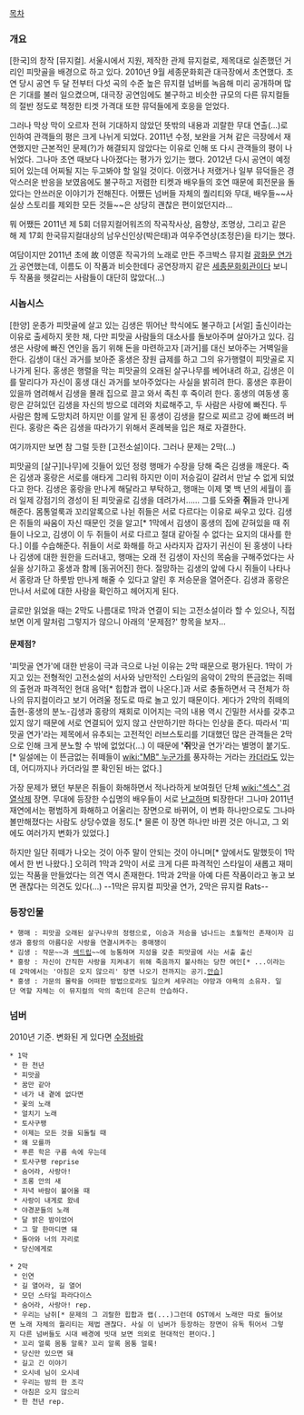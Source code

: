 [[목차]]

=== 개요 ===
[한국]의 창작 [뮤지컬]. 서울시에서 지원, 제작한 관제 뮤지컬로, 제목대로 실존했던 거리인 피맛골을 배경으로 하고 있다. 2010년 9월 세종문화회관 대극장에서 초연했다. 초연 당시 공연 두 달 전부터 다섯 곡의 수준 높은 뮤지컬 넘버를 녹음해 미리 공개하며 많은 기대를 불러 일으켰으며, 대극장 공연임에도 불구하고 비슷한 규모의 다른 뮤지컬들의 절반 정도로 책정한 티겟 가격대 또한 뮤덕들에게 호응을 얻었다.

그러나 막상 막이 오르자 전혀 기대하지 않았던 뜻밖의 내용과 괴랄한 무대 연출(…)로 인하여 관객들의 평은 크게 나뉘게 되었다. 2011년 수정, 보완을 거쳐 같은 극장에서 재연했지만 근본적인 문제(?)가 해결되지 않았다는 이유로 인해 또 다시 관객들의 평이 나뉘었다. 그나마 초연 때보다 나아졌다는 평가가 있기는 했다. 2012년 다시 공연이 예정되어 있는데 어찌될 지는 두고봐야 할 일일 것이다. 이랬거나 저랬거나 일부 뮤덕들은 경악스러운 반응을 보였음에도 불구하고 저렴한 티켓과 배우들의 호연 때문에 회전문을 돌았다는 안쓰러운 이야기가 전해진다. 어쨌든 넘버들 자체의 퀄리티와 무대, 배우들~~사실상 스토리를 제외한 모든 것들~~은 상당히 괜찮은 편이었던지라...

뭐 어쨌든 2011년 제 5회 더뮤지컬어워즈의 작곡작사상, 음향상, 조명상, 그리고 같은 해 제 17회 한국뮤지컬대상의 남우신인상(박은태)과 여우주연상(조정은)을 타기는 했다.

여담이지만 2011년 초에 故 이영훈 작곡가의 노래로 만든 주크박스 뮤지컬 [[광화문 연가]]가 공연했는데, 이름도 이 작품과 비슷한데다 공연장까지 같은 [[세종문화회관]]이다 보니 두 작품을 헷갈리는 사람들이 대단히 많았다(...)

=== 시놉시스 ===
[한양] 운종가 피맛골에 살고 있는 김생은 뛰어난 학식에도 불구하고 [서얼] 출신이라는 이유로 출세하지 못한 채, 다만 피맛골 사람들의 대소사를 돌보아주며 살아가고 있다. 김생은 사랑에 빠진 연인을 돕기 위해 돈을 마련하고자 [과거]를 대신 보아주는 거벽일을 한다. 김생이 대신 과거를 보아준 홍생은 장원 급제를 하고 그의 유가행렬이 피맛골로 지나가게 된다. 홍생은 행렬을 막는 피맛골의 오래된 살구나무를 베어내려 하고, 김생은 이를 말리다가 자신이 홍생 대신 과거를 보아주었다는 사실을 밝히려 한다. 홍생은 후환이 있을까 염려해서 김생을 몰래 집으로 끌고 와서 족친 후 죽이려 한다. 홍생의 여동생 홍랑은 갇혀있던 김생을 자신의 방으로 데려와 치료해주고, 두 사람은 사랑에 빠진다. 두 사람은 함께 도망치려 하지만 이를 알게 된 홍생이 김생을 칼으로 찌르고 강에 빠뜨려 버린다. 홍랑은 죽은 김생을 따라가기 위해서 혼례복을 입은 채로 자결한다.

여기까지만 보면 참 그럴 듯한 [고전소설]이다. 그러나 문제는 2막(…)

피맛골의 [살구][나무]에 깃들어 있던 정령 행매가 수장을 당해 죽은 김생을 깨운다. 죽은 김생과 홍랑은 서로를 애타게 그리워 하지만 이미 저승길이 갈려서 만날 수 없게 되었다고 한다. 김생은 홍랑을 만나게 해달라고 부탁하고, 행매는 이제 몇 백 년의 세월이 흘러 일제 강점기의 경성이 된 피맛골로 김생을 데려가서…… 그를 도와줄 '''쥐'''들과 만나게 해준다. 몸통얼룩과 꼬리알록으로 나뉜 쥐들은 서로 다르다는 이유로 싸우고 있다. 김생은 쥐들의 싸움이 자신 때문인 것을 알고[* 1막에서 김생이 홍생의 집에 갇혀있을 때 쥐들이 나오고, 김생이 이 두 쥐들이 서로 다르고 절대 같아질 수 없다는 요지의 대사를 한다.] 이를 수습해준다. 쥐들이 서로 화해를 하고 사라지자 갑자기 귀신이 된 홍생이 나타나 김생에 대한 원한을 드러내고, 행매는 오래 전 김생이 자신의 목숨을 구해주었다는 사실을 상기하고 홍생과 함께 [동귀어진] 한다. 절망하는 김생의 앞에 다시 쥐들이 나타나서 홍랑과 단 하룻밤 만나게 해줄 수 있다고 알린 후 저승문을 열어준다. 김생과 홍랑은 만나서 서로에 대한 사랑을 확인하고 헤어지게 된다.

글로만 읽었을 때는 2막도 나름대로 1막과 연결이 되는 고전소설이라 할 수 있으나, 직접 보면 이게 말처럼 그렇지가 않으니 아래의 '문제점?' 항목을 보자...

==== 문제점? ====
'피맛골 연가'에 대한 반응이 극과 극으로 나뉜 이유는 2막 때문으로 평가된다. 1막이 가지고 있는 전형적인 고전소설의 서사와 낭만적인 스타일의 음악이 2막의 뜬금없는 쥐떼의 출현과 파격적인 현대 음악[* 힙합과 랩이 나온다.]과 서로 충돌하면서 극 전체가 하나의 뮤지컬이라고 보기 어려울 정도로 따로 놀고 있기 때문이다. 게다가 2막의 쥐떼의 출현-홍생의 분노-김생과 홍랑의 재회로 이어지는 극의 내용 역시 긴밀한 서사를 갖추고 있지 않기 때문에 서로 연결되어 있지 않고 산만하기만 하다는 인상을 준다. 따라서 '피맛골 연가'라는 제목에서 유추되는 고전적인 러브스토리를 기대했던 많은 관객들은 2막으로 인해 크게 분노할 수 밖에 없었다(…) 이 때문에 ''''쥐'''맛골 연가'라는 별명이 붙기도.[* 일설에는 이 뜬금없는 쥐떼들이 [[wiki:"MB" 누군가]]를  풍자하는 거라는 [[카더라]]도 있는데, 어디까지나 카더라일 뿐 확인된 바는 없다.]

가장 문제가 됐던 부분은 쥐들이 화해하면서 적나라하게 보여줬던 단체 [[wiki:"섹스" 검열삭제]] 장면. 무대에 등장한 수십명의 배우들이 서로 [[난교]]하며 퇴장한다! 그나마 2011년 재연에서는 평범하게 화해하고 어울리는 장면으로 바뀌어, 이 변화 하나만으로도 그나마 볼만해졌다는 사람도 상당수였을 정도.[* 물론 이 장면 하나만 바뀐 것은 아니고, 그 외에도 여러가지 변화가 있었다.]

하지만 일단 쥐떼가 나오는 것이 아주 말이 안되는 것이 아니며[* 앞에서도 말했듯이 1막에서 한 번 나왔다.] 오히려 1막과 2막이 서로 크게 다른 파격적인 스타일이 새롭고 재미있는 작품을 만들었다는 의견 역시 존재한다. 1막과 2막을 아예 다른 작품이라고 놓고 보면 괜찮다는 의견도 있다(…) --1막은 뮤지컬 피맛골 연가, 2막은 뮤지컬 Rats--

=== 등장인물 ===
 * 행매 : 피맛골 오래된 살구나무의 정령으로, 이승과 저승을 넘나드는 초월적인 존재이자 김생과 홍랑의 아름다운 사랑을 연결시켜주는 중매쟁이
 * 김생 : 작문~~과 [[섹드립]]~~에 능통하며 지성을 갖춘 피맛골에 사는 서출 출신
 * 홍랑 : 자신이 간직한 사랑을 지켜내기 위해 죽음까지 불사하는 당찬 여인[* ...이라는데 2막에서는 '아침은 오지 않으리' 장면 나오기 전까지는 공기.[[안습]]]
 * 홍생 : 가문의 몰락을 어떠한 방법으로라도 일으켜 세우려는 야망과 야욕의 소유자. 일단 역할 자체는 이 뮤지컬의 악의 축인데 은근히 안습하다.

=== 넘버 ===
2010년 기준. 변화된 게 있다면 [[수정바람]]

 * 1막
  * 한 천년
  * 피맛골
  * 꿈만 같아
  * 네가 내 곁에 없다면
  * 꽃의 노래
  * 얼치기 노래
  * 토사구팽
  * 이제는 모든 것을 되돌릴 때
  * 왜 모를까
  * 푸른 학은 구름 속에 우는데
  * 토사구팽 reprise
  * 숨어라, 사랑아!
  * 조롱 안의 새
  * 저녁 바람이 불어올 때
  * 사랑이 내게로 왔네
  * 야경꾼들의 노래
  * 달 밝은 밤이었어
  * 그 말 한마디면 돼
  * 돌아와 너의 자리로
  * 당신에게로

 * 2막
  * 인연
  * 길 열어라, 길 열어
  * 모던 스타일 파라다이스
  * 숨어라, 사랑아! rep.
  * 우리는 남쥐[* 문제의 그 괴랄한 힙합과 랩(...)그런데 OST에서 노래만 따로 들어보면 노래 자체의 퀄리티는 제법 괜찮다. 사실 이 넘버가 등장하는 장면이 유독 튀어서 그렇지 다른 넘버들도 시대 배경에 빗대 보면 의외로 현대적인 편이다.]
  * 꼬리 얼룩 몸통 알록? 꼬리 알록 몸통 얼룩!
  * 당신만 있으면 돼
  * 길고 긴 이야기
  * 오시네 님이 오시네
  * 우리는 밤의 한 조각
  * 아침은 오지 않으리
  * 한 천년 rep.
